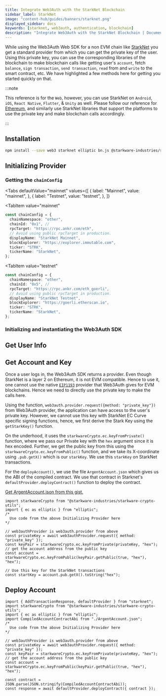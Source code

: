 ```yaml
---
title: Integrate Web3Auth with the StarkNet Blockchain
sidebar_label: StarkNet
image: "content-hub/guides/banners/starknet.png"
displayed_sidebar: docs
keywords: [starknet, web3auth, authentication, blockchain]
description: "Integrate Web3Auth with the StarkNet Blockchain | Documentation - Web3Auth"
---
```



While using the Web3Auth Web SDK for a non EVM chain like [StarkNet](https://starkware.co/starknet/) you get a standard provider from which you can
get the private key of the user. Using this private key, you can use the corresponding libraries of the blockchain to make blockchain calls like
getting user's `account`, fetch `balance`, `sign transaction`, `send transaction`, `read` from and `write` to the smart contract, etc. We have
highlighted a few methods here for getting you started quickly on that.

:::note

This reference is for the `Web`, however, you can use StarkNet on `Android`, `iOS`, `React Native`, `Flutter`, & `Unity` as well. Please follow our
reference for [Ethereum](/connect-blockchain/ethereum/), and similarly use StarkNet libraries that support the platforms to use the private key and
make blockchain calls accordingly.

:::

## Installation

```bash npm2yarn
npm install --save web3 starknet elliptic bn.js @starkware-industries/starkware-crypto-utils
```

## Initializing Provider

### Getting the `chainConfig`

<Tabs
 defaultValue="mainnet"
  values={[
    { label: "Mainnet", value: "mainnet", },
    { label: "Testnet", value: "testnet", },
  ]}
>
<TabItem
  value="mainnet"
>

```typescript
const chainConfig = {
  chainNamespace: "other",
  chainId: "0x1", //
  rpcTarget: "https://rpc.ankr.com/eth",
  // Avoid using public rpcTarget in production.
  displayName: "StarkNet Mainnet",
  blockExplorer: "https://explorer.immutable.com",
  ticker: "STRK",
  tickerName: "StarkNet",
};
```

</TabItem>

<TabItem
  value="testnet"
>

```typescript
const chainConfig = {
  chainNamespace: "other",
  chainId: "0x5", //
  rpcTarget: "https://rpc.ankr.com/eth_goerli",
  // Avoid using public rpcTarget in production.
  displayName: "StarkNet Testnet",
  blockExplorer: "https://goerli.etherscan.io",
  ticker: "STRK",
  tickerName: "StarkNet",
};
```

</TabItem>
</Tabs>

### Initializing and instantiating the Web3Auth SDK

<InitializeWeb3Auth />

## Get User Info

<GetUserInfoSnippet />

## Get Account and Key

Once a user logs in, the Web3Auth SDK returns a provider. Even though StarkNet is a layer 2 on Ethereum, it is not EVM compatible. Hence to use it,
one cannot use the native [`EIP1193`](https://eips.ethereum.org/EIPS/eip-1193) provider that Web3Auth gives for EVM blockchains. Hence we need to
directly use the private key to make the calls here.

Using the function, `web3auth.provider.request({method: "private_key"})` from Web3Auth provider, the application can have access to the user's private
key. However, we cannot use this key with StarkNet EC Curve specific signing functions, hence, we first derive the Stark Key using the `getStarkKey()`
function.

On the underhood, it uses the `starkwareCrypto.ec.keyFromPrivate()` function, where we pass our Private key with the `hex` argument since it is hex
encoded. Further, we get the public key from this using the `starkwareCrypto.ec.keyFromPublic()` function, and we take its X-coordinate using
`.pub.getX()` which is our `starkKey`. We use this `starkKey` on StarkNet transactions.

For the `deployAccount()`, we use the file `ArgentAccount.json` which gives us the ABI of the compiled contract. We use that contract in Starknet's
`defaultProvider.deployContract()` function to deploy the contract.

[Get ArgentAccount.json from this gist.](https://gist.githubusercontent.com/yashovardhan/27e622a0f8de5acb3686674cd10fe0c8/raw/c1b2f70996083d2c3e85330464f71735aecf58a8/ArgentAccount.json)

```tsx
import starkwareCrypto from "@starkware-industries/starkware-crypto-utils";
import { ec as elliptic } from "elliptic";
/*
  Use code from the above Initializing Provider here
*/

// web3authProvider is web3auth.provider from above
const privateKey = await web3authProvider.request({ method: "private_key" });
const keyPair = starkwareCrypto.ec.keyFromPrivate(privateKey, "hex");
// get the account address from the public key
const account = starkwareCrypto.ec.keyFromPublic(keyPair.getPublic(true, "hex"), "hex");

// Use this key for the StarkNet transactions
const startKey = account.pub.getX().toString("hex");
```

## Deploy Account

```tsx
import { AddTransactionResponse, defaultProvider } from "starknet";
import starkwareCrypto from "@starkware-industries/starkware-crypto-utils";
import { ec as elliptic } from "elliptic";
import CompiledAccountContractAbi from "./ArgentAccount.json";
/*
  Use code from the above Initializing Provider here
*/

// web3authProvider is web3auth.provider from above
const privateKey = await web3authProvider.request({ method: "private_key" });
const keyPair = starkwareCrypto.ec.keyFromPrivate(privateKey, "hex");
// get the account address from the public key
const account = starkwareCrypto.ec.keyFromPublic(keyPair.getPublic(true, "hex"), "hex");

const contract = JSON.parse(JSON.stringify(CompiledAccountContractAbi));
const response = await defaultProvider.deployContract({ contract });
```
